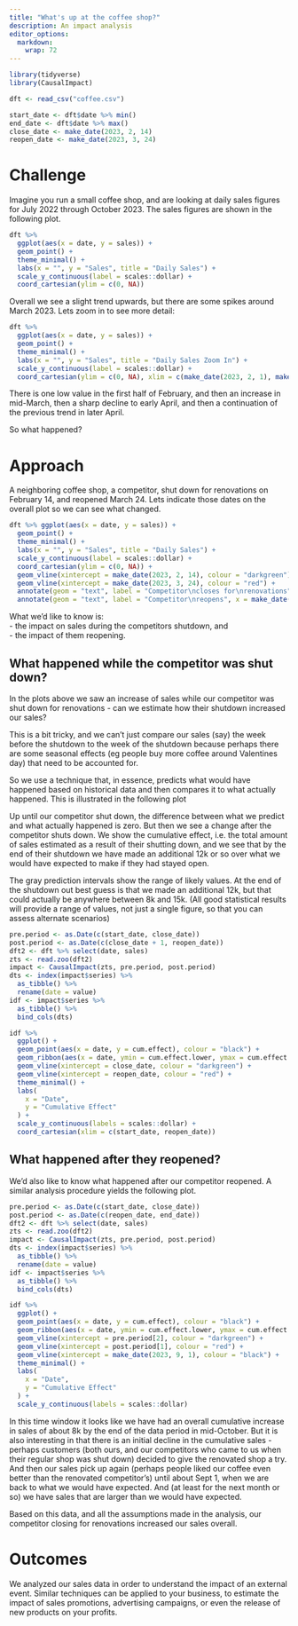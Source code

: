```yaml
---
title: "What's up at the coffee shop?"
description: An impact analysis
editor_options: 
  markdown: 
    wrap: 72
---
```


```r
library(tidyverse)
library(CausalImpact)

dft <- read_csv("coffee.csv")

start_date <- dft$date %>% min()
end_date <- dft$date %>% max()
close_date <- make_date(2023, 2, 14)
reopen_date <- make_date(2023, 3, 24)
```

# Challenge

Imagine you run a small coffee shop, and are looking at daily sales figures for July 2022 through October 2023. The sales figures are shown in the following plot.

```r
dft %>%
  ggplot(aes(x = date, y = sales)) +
  geom_point() +
  theme_minimal() +
  labs(x = "", y = "Sales", title = "Daily Sales") +
  scale_y_continuous(label = scales::dollar) +
  coord_cartesian(ylim = c(0, NA))
```

Overall we see a slight trend upwards, but there are some spikes around March 2023. Lets zoom in to see more detail:

```r
dft %>%
  ggplot(aes(x = date, y = sales)) +
  geom_point() +
  theme_minimal() +
  labs(x = "", y = "Sales", title = "Daily Sales Zoom In") +
  scale_y_continuous(label = scales::dollar) +
  coord_cartesian(ylim = c(0, NA), xlim = c(make_date(2023, 2, 1), make_date(2023, 5, 15)))
```

There is one low value in the first half of February, and then an increase in mid-March, then a sharp decline to early April, and then a continuation of the previous trend in later April.

So what happened?

# Approach

A neighboring coffee shop, a competitor, shut down for renovations on February 14, and reopened March 24. Lets indicate those dates on the overall plot so we can see what changed.

```r
dft %>% ggplot(aes(x = date, y = sales)) +
  geom_point() +
  theme_minimal() +
  labs(x = "", y = "Sales", title = "Daily Sales") +
  scale_y_continuous(label = scales::dollar) +
  coord_cartesian(ylim = c(0, NA)) +
  geom_vline(xintercept = make_date(2023, 2, 14), colour = "darkgreen") +
  geom_vline(xintercept = make_date(2023, 3, 24), colour = "red") +
  annotate(geom = "text", label = "Competitor\ncloses for\nrenovations", x = make_date(2023, 2, 11), y = 3000, colour = "darkgreen", hjust = 1) +
  annotate(geom = "text", label = "Competitor\nreopens", x = make_date(2023, 3, 27), y = 3000, colour = "red", hjust = 0)
```

What we'd like to know is:  
- the impact on sales during the competitors shutdown, and  
- the impact of them reopening.  

## What happened while the competitor was shut down?

In the plots above we saw an increase of sales while our competitor was shut down for renovations - can we estimate how their shutdown increased our sales?

This is a bit tricky, and we can't just compare our sales (say) the week before the shutdown to the week of the shutdown because perhaps there are some seasonal effects (eg people buy more coffee around Valentines day) that need to be accounted for.

So we use a technique that, in essence, predicts what would have happened based on historical data and then compares it to what actually happened. This is illustrated in the following plot

Up until our competitor shut down, the difference between what we predict and what actually happened is zero. But then we see a change after the competitor shuts down. We show the cumulative effect, i.e. the total amount of sales estimated as a result of their shutting down, and we see that by the end of their shutdown we have made an additional 12k or so over what we would have expected to make if they had stayed open.

The gray prediction intervals show the range of likely values.  At the end of the shutdown out best guess is that we made an additional 12k, but that could actually be anywhere between 8k and 15k. (All good statistical results will provide a range of values, not just a single figure, so that you can assess alternate scenarios)

```r
pre.period <- as.Date(c(start_date, close_date))
post.period <- as.Date(c(close_date + 1, reopen_date))
dft2 <- dft %>% select(date, sales)
zts <- read.zoo(dft2)
impact <- CausalImpact(zts, pre.period, post.period)
dts <- index(impact$series) %>%
  as_tibble() %>%
  rename(date = value)
idf <- impact$series %>%
  as_tibble() %>%
  bind_cols(dts)

idf %>%
  ggplot() +
  geom_point(aes(x = date, y = cum.effect), colour = "black") +
  geom_ribbon(aes(x = date, ymin = cum.effect.lower, ymax = cum.effect.upper), alpha = 0.2) +
  geom_vline(xintercept = close_date, colour = "darkgreen") +
  geom_vline(xintercept = reopen_date, colour = "red") +
  theme_minimal() +
  labs(
    x = "Date",
    y = "Cumulative Effect"
  ) +
  scale_y_continuous(labels = scales::dollar) +
  coord_cartesian(xlim = c(start_date, reopen_date))
```

## What happened after they reopened?

We'd also like to know what happened after our competitor reopened. A similar analysis procedure yields the following plot.

```r
pre.period <- as.Date(c(start_date, close_date))
post.period <- as.Date(c(reopen_date, end_date))
dft2 <- dft %>% select(date, sales)
zts <- read.zoo(dft2)
impact <- CausalImpact(zts, pre.period, post.period)
dts <- index(impact$series) %>%
  as_tibble() %>%
  rename(date = value)
idf <- impact$series %>%
  as_tibble() %>%
  bind_cols(dts)

idf %>%
  ggplot() +
  geom_point(aes(x = date, y = cum.effect), colour = "black") +
  geom_ribbon(aes(x = date, ymin = cum.effect.lower, ymax = cum.effect.upper), alpha = 0.2) +
  geom_vline(xintercept = pre.period[2], colour = "darkgreen") +
  geom_vline(xintercept = post.period[1], colour = "red") +
  geom_vline(xintercept = make_date(2023, 9, 1), colour = "black") +
  theme_minimal() +
  labs(
    x = "Date",
    y = "Cumulative Effect"
  ) +
  scale_y_continuous(labels = scales::dollar)
```


In this time window it looks like we have had an overall cumulative increase in sales of about 8k by the end of the data period in mid-October. But it is also interesting in that there is an initial decline in the cumulative sales - perhaps customers (both ours, and our competitors who came to us when their regular shop was shut down) decided to give the renovated shop a try. And then our sales pick up again (perhaps people liked our coffee even better than the renovated competitor's) until about Sept 1, when we are back to what we would have expected. And (at least for the next month or so) we have sales that are larger than we would have expected. 

Based on this data, and all the assumptions made in the analysis, our competitor closing for renovations increased our sales overall.

# Outcomes

We analyzed our sales data in order to understand the impact of an external event. Similar techniques can be applied to your business, to estimate the impact of sales promotions, advertising campaigns, or even the release of new products on your profits.  
